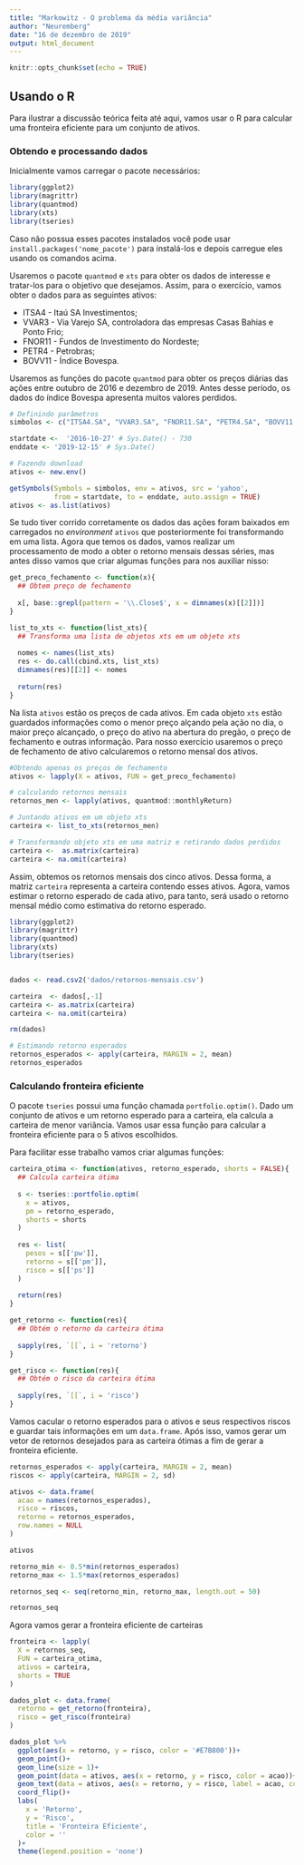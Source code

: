 ```yaml
---
title: "Markowitz - O problema da média variância"
author: "Neuremberg"
date: "16 de dezembro de 2019"
output: html_document
---
```


```r
knitr::opts_chunk$set(echo = TRUE)
```

## Usando o R

Para ilustrar a discussão teórica feita até aqui, vamos usar o R para calcular uma fronteira eficiente para um conjunto de ativos.

###  Obtendo e processando dados

Inicialmente vamos carregar o pacote necessários:

```r

library(ggplot2)
library(magrittr)
library(quantmod)
library(xts)
library(tseries)

```

Caso não possua esses pacotes instalados você pode usar `install.packages('nome_pacote')` para instalá-los e depois carregue eles usando os comandos acima.

Usaremos o pacote `quantmod` e `xts` para obter os dados de interesse e tratar-los para o objetivo que desejamos. Assim, para o exercício, vamos obter o dados para as seguintes ativos:

* ITSA4 - Itaú SA Investimentos;
* VVAR3 - Via Varejo SA, controladora das empresas Casas Bahias e Ponto Frio;
* FNOR11 - Fundos de Investimento do Nordeste;
* PETR4 - Petrobras;
* BOVV11 - Índice Bovespa.

Usaremos as funções do pacote `quantmod` para obter os preços diárias das ações entre outubro de 2016 e dezembro de 2019. Antes desse período, os dados do índice Bovespa apresenta muitos valores perdidos.

```r

# Definindo parâmetros
simbolos <- c("ITSA4.SA", "VVAR3.SA", "FNOR11.SA", "PETR4.SA", "BOVV11.SA")

startdate <-  '2016-10-27' # Sys.Date() - 730
enddate <- '2019-12-15' # Sys.Date()

# Fazendo download
ativos <- new.env()

getSymbols(Symbols = simbolos, env = ativos, src = 'yahoo',
           from = startdate, to = enddate, auto.assign = TRUE)
ativos <- as.list(ativos)

```

Se tudo tiver corrido corretamente os dados das ações foram baixados em carregados no *environment* `ativos` que posteriormente foi transformando em uma lista. Agora que temos os dados, vamos realizar um processamento de modo a obter o retorno mensais dessas séries, mas antes disso vamos que criar algumas funções para nos auxiliar nisso:


```r

get_preco_fechamento <- function(x){
  ## Obtem preço de fechamento
  
  x[, base::grepl(pattern = '\\.Close$', x = dimnames(x)[[2]])]
}

list_to_xts <- function(list_xts){
  ## Transforma uma lista de objetos xts em um objeto xts
  
  nomes <- names(list_xts)
  res <- do.call(cbind.xts, list_xts)
  dimnames(res)[[2]] <- nomes
  
  return(res)
}


```

Na lista `ativos` estão os preços de cada ativos. Em cada objeto `xts` estão guardados informações como o menor preço alçando pela ação no dia, o maior preço alcançado, o preço do ativo na abertura do pregão, o preço de fechamento e outras informação. Para nosso exercício usaremos o preço de fechamento de ativo calcularemos o retorno mensal dos ativos.

```r

#Obtendo apenas os preços de fechamento
ativos <- lapply(X = ativos, FUN = get_preco_fechamento)

# calculando retornos mensais
retornos_men <- lapply(ativos, quantmod::monthlyReturn)

# Juntando ativos em um objeto xts
carteira <- list_to_xts(retornos_men)

# Transformando objeto xts em uma matriz e retirando dados perdidos
carteira <-  as.matrix(carteira)
carteira <- na.omit(carteira)

```

Assim, obtemos os retornos mensais dos cinco ativos. Dessa forma, a matriz `carteira` representa a carteira contendo esses ativos. Agora, vamos estimar o retorno esperado de cada ativo, para tanto, será usado o retorno mensal médio como estimativa do retorno esperado.


```r

library(ggplot2)
library(magrittr)
library(quantmod)
library(xts)
library(tseries)


dados <- read.csv2('dados/retornos-mensais.csv')

carteira  <- dados[,-1]
carteira <- as.matrix(carteira)
carteira <- na.omit(carteira)

rm(dados)
```



```r
# Estimando retorno esperados
retornos_esperados <- apply(carteira, MARGIN = 2, mean)
retornos_esperados

```

### Calculando fronteira eficiente

O pacote `tseries` possui uma função chamada `portfolio.optim()`. Dado um conjunto de ativos e um retorno esperado para a carteira, ela calcula a carteira de menor variância. Vamos usar essa função para calcular a fronteira eficiente para o 5 ativos escolhidos.

Para facilitar esse trabalho vamos criar algumas funções:

```r

carteira_otima <- function(ativos, retorno_esperado, shorts = FALSE){
  ## Calcula carteira ótima
  
  s <- tseries::portfolio.optim(
    x = ativos,
    pm = retorno_esperado,
    shorts = shorts
  )
  
  res <- list(
    pesos = s[['pw']],
    retorno = s[['pm']],
    risco = s[['ps']]
  )
  
  return(res)
}

get_retorno <- function(res){
  ## Obtém o retorno da carteira ótima
  
  sapply(res, `[[`, i = 'retorno')
}

get_risco <- function(res){
  ## Obtém o risco da carteira ótima
  
  sapply(res, `[[`, i = 'risco')
}

```

Vamos cacular o retorno esperados para o ativos e seus respectivos riscos e guardar tais informações em um `data.frame`. Após isso, vamos gerar um vetor de retornos desejados para as carteira ótimas a fim de gerar a fronteira eficiente.


```r

retornos_esperados <- apply(carteira, MARGIN = 2, mean)
riscos <- apply(carteira, MARGIN = 2, sd)

ativos <- data.frame(
  acao = names(retornos_esperados),
  risco = riscos,
  retorno = retornos_esperados,
  row.names = NULL
)

ativos

retorno_min <- 0.5*min(retornos_esperados)
retorno_max <- 1.5*max(retornos_esperados)

retornos_seq <- seq(retorno_min, retorno_max, length.out = 50)

retornos_seq

```

Agora vamos gerar a fronteira eficiente de carteiras

```r

fronteira <- lapply(
  X = retornos_seq,
  FUN = carteira_otima,
  ativos = carteira,
  shorts = TRUE
)

dados_plot <- data.frame(
  retorno = get_retorno(fronteira),
  risco = get_risco(fronteira)
)

dados_plot %>% 
  ggplot(aes(x = retorno, y = risco, color = '#E7B800'))+
  geom_point()+
  geom_line(size = 1)+
  geom_point(data = ativos, aes(x = retorno, y = risco, color = acao))+
  geom_text(data = ativos, aes(x = retorno, y = risco, label = acao, color = acao))+
  coord_flip()+
  labs(
    x = 'Retorno',
    y = 'Risco',
    title = 'Fronteira Eficiente',
    color = ''
  )+
  theme(legend.position = 'none')


```

